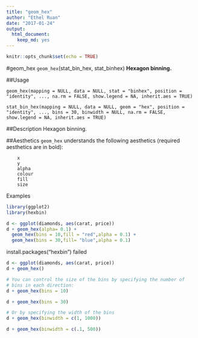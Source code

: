 ---
title: "geom_hex"
author: "Ethel Ruan"
date: "2017-01-24"
output: 
  html_document: 
    keep_md: yes
---

```{r setup, include=FALSE}
knitr::opts_chunk$set(echo = TRUE)
```

#geom_hex
`geom_hex`(stat_bin_hex, stat_binhex)
**Hexagon binning.**

##Usage
```
geom_hex(mapping = NULL, data = NULL, stat = "binhex", position = "identity", ..., na.rm = FALSE, show.legend = NA, inherit.aes = TRUE)

stat_bin_hex(mapping = NULL, data = NULL, geom = "hex", position = "identity", ..., bins = 30, binwidth = NULL, na.rm = FALSE, show.legend = NA, inherit.aes = TRUE)
```

##Description
Hexagon binning.

##Aesthetics
`geom_hex` understands the following aesthetics (required aesthetics are in bold):
```
    x
    y
    alpha
    colour
    fill
    size
```
Examples
```{r}
library(ggplot2)
library(hexbin)

d <- ggplot(diamonds, aes(carat, price))
d + geom_hex(alpha= 0.1) +
  geom_hex(bins = 10,fill = "red",alpha = 0.1) + 
  geom_hex(bins = 30,fill= "blue",alpha = 0.1)
```
install.packages("hexbin") failed

```{r}
d <- ggplot(diamonds, aes(carat, price))
d + geom_hex()
```
         

```{r}
# You can control the size of the bins by specifying the number of
# bins in each direction:
d + geom_hex(bins = 10)
```
         

```{r}
d + geom_hex(bins = 30)
```
     

```{r}
# Or by specifying the width of the bins
d + geom_hex(binwidth = c(1, 1000))
```
        


```{r}
d + geom_hex(binwidth = c(.1, 500))
```
          

